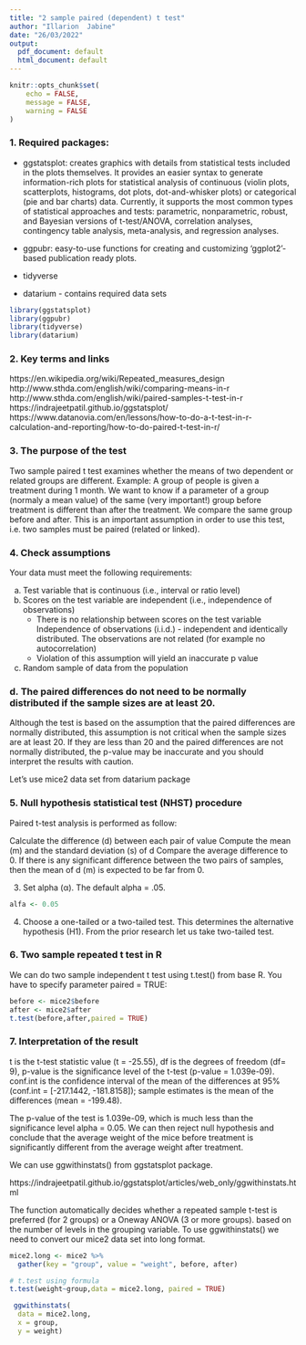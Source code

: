 ---
title: "2 sample paired (dependent) t test"
author: "Illarion  Jabine"
date: "26/03/2022"
output:
  pdf_document: default
  html_document: default
---

```{r setup, include=FALSE}
knitr::opts_chunk$set(
	echo = FALSE,
	message = FALSE,
	warning = FALSE
)
```


### 1. Required packages:


* ggstatsplot: 
creates graphics with details from statistical tests included in the plots themselves. 
It provides an easier syntax to generate information-rich plots for statistical analysis of continuous (violin plots, scatterplots, histograms, dot plots, dot-and-whisker plots) or categorical (pie and bar charts) data. 
Currently, it supports the most common types of statistical approaches and tests: parametric, nonparametric, robust, and Bayesian versions of t-test/ANOVA, correlation analyses, contingency table analysis, meta-analysis, and regression analyses.

* ggpubr:
easy-to-use functions for creating and customizing 'ggplot2'- based publication ready plots.
* tidyverse
* datarium - contains required data sets
```{r load libraries, message=FALSE, warning=FALSE}
library(ggstatsplot)
library(ggpubr)
library(tidyverse)
library(datarium)
```


### 2. Key terms and links
 https://en.wikipedia.org/wiki/Repeated_measures_design
 http://www.sthda.com/english/wiki/comparing-means-in-r
 http://www.sthda.com/english/wiki/paired-samples-t-test-in-r
 https://indrajeetpatil.github.io/ggstatsplot/
 https://www.datanovia.com/en/lessons/how-to-do-a-t-test-in-r-calculation-and-reporting/how-to-do-paired-t-test-in-r/

### 3. The purpose of the test
Two sample paired t test examines whether the means of two dependent or related groups are different. 
Example: A group of people is given a treatment during 1 month. We want to know if a parameter of a group (normaly a mean value) of the same (very important!) group before treatment is different than after the treatment. We compare the same group before and after. This is an important assumption in order to use this test, i.e. two samples must be paired (related or linked).

### 4. Check assumptions
Your data must meet the following requirements:

a. Test variable that is continuous (i.e., interval or ratio level)
b. Scores on the test variable are independent (i.e., independence of observations)
   * There is no relationship between scores on the test variable
   Independence of observations (i.i.d.) - independent and identically distributed. The observations are not related (for example no autocorrelation)
   * Violation of this assumption will yield an inaccurate p value
c. Random sample of data from the population

### d. The paired differences do not need to be normally distributed if the sample sizes are at least 20.
 Although the test is based on the assumption that the paired differences are normally distributed, this assumption is not critical when the sample sizes are at least 20. 
 If they are less than 20 and the paired differences are not normally distributed, the p-value may be inaccurate and you should interpret the results with caution. 
 
Let's use mice2 data set from datarium package

### 5. Null hypothesis statistical test (NHST) procedure

Paired t-test analysis is performed as follow:

Calculate the difference (d) between each pair of value
Compute the mean (m) and the standard deviation (s) of d
Compare the average difference to 0. If there is any significant difference between the two pairs of samples, then the mean of d (m) is expected to be far from 0.

3. Set alpha (α). The default alpha = .05.
```{r}
alfa <- 0.05
```

4. Choose a one-tailed or a two-tailed test. This determines the alternative hypothesis (H1).
From the prior research let us take two-tailed test.


### 6. Two sample repeated t test in R
We can do two sample independent t test using t.test() from base R.
You have to specify parameter paired = TRUE:
```{r}
before <- mice2$before
after <- mice2$after
t.test(before,after,paired = TRUE)

```
### 7. Interpretation of the result
t is the t-test statistic value (t = -25.55),
df is the degrees of freedom (df= 9),
p-value is the significance level of the t-test (p-value = 1.039e-09).
conf.int is the confidence interval of the mean of the differences at 95% (conf.int = [-217.1442, -181.8158]);
sample estimates is the mean of the differences (mean = -199.48).

The p-value of the test is 1.039e-09, which is much less than the significance level alpha = 0.05. We can then reject null hypothesis and conclude that the average weight of the mice before treatment is significantly different from the average weight after treatment.

We can use ggwithinstats() from ggstatsplot package.

https://indrajeetpatil.github.io/ggstatsplot/articles/web_only/ggwithinstats.html

The function automatically decides whether a repeated sample t-test is preferred (for 2 groups) or a Oneway ANOVA (3 or more groups). based on the number of levels in the grouping variable.
To use ggwithinstats() we need to convert our mice2 data set into long format.
```{r}
mice2.long <- mice2 %>%
  gather(key = "group", value = "weight", before, after)

# t.test using formula
t.test(weight~group,data = mice2.long, paired = TRUE)
```


```{r}
 ggwithinstats(
  data = mice2.long,
  x = group,
  y = weight)
```

